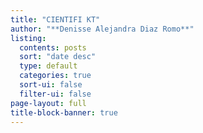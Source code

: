 ```yaml
---
title: "CIENTIFI KT"
author: "**Denisse Alejandra Diaz Romo**"
listing:
  contents: posts
  sort: "date desc"
  type: default
  categories: true
  sort-ui: false
  filter-ui: false
page-layout: full
title-block-banner: true
---
```

